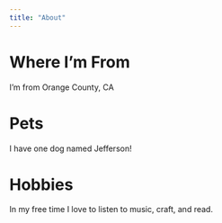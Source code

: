 ```yaml
---
title: "About"
---
```


# Where I'm From

I'm from Orange County, CA

# Pets

I have one dog named Jefferson!

# Hobbies

In my free time I love to listen to music, craft, and read.



